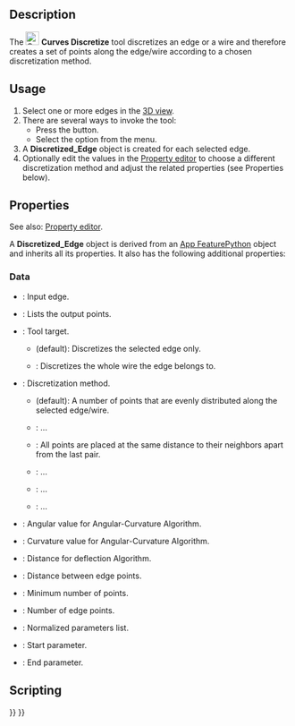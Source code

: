 <languages/>

{{Docnav
|[[Curves_SplitCurve|SplitCurve]]
|[[Curves_Approximate|Approximate]]
|[[Curves_Workbench|Curves]]
|IconL=Curves_SplitCurve.svg
|IconR=Curves_Approximate.svg
|IconC=Curves_workbench_icon.svg
}}

{{GuiCommand
|Name=Curves Discretize
|MenuLocation=Curves → Discretize
|Workbenches=[[Curves_Workbench|Curves]]
}}

==Description==

The [[Image:Curves_Discretize.svg|24px]] '''Curves Discretize''' tool discretizes an edge or a wire and therefore creates a set of points along the edge/wire according to a chosen discretization method.

==Usage==

# Select one or more edges in the [[3D_view|3D view]].
# There are several ways to invoke the tool:
#* Press the {{Button|[[Image:Curves_Discretize.svg|16px]] [[Curves_Discretize|Discretize]]}} button.
#* Select the {{MenuCommand|Curves → [[Image:Curves_Discretize.svg|16px]] Discretize}} option from the menu.
# A '''Discretized_Edge''' object is created for each selected edge.
# Optionally edit the values in the [[Property_editor|Property editor]] to choose a different discretization method and adjust the related properties (see Properties below).

==Properties==

See also: [[Property_editor|Property editor]].

A '''Discretized_Edge''' object is derived from an [[App_FeaturePython|App FeaturePython]] object and inherits all its properties. It also has the following additional properties:

===Data===

{{TitleProperty|Discretized}}

* {{PropertyData|Edge|LinkSub}}: Input edge.
* {{PropertyData|Point|VectorList}}: Lists the output points.
* {{PropertyData|Target|Enumeration}}: Tool target.
** {{Value|SingleEdge}} (default): Discretizes the selected edge only.
** {{Value|Wire}}: Discretizes the whole wire the edge belongs to.

{{TitleProperty|Method}}

* {{PropertyData|Algorithm|Enumeration}}: Discretization method.
** {{Value|Number}} (default): A number of points that are evenly distributed along the selected edge/wire.
** {{Value|QuasiNumber}}: ...
** {{Value|Distance}}: All points are placed at the same distance to their neighbors apart from the last pair.
** {{Value|Deflection}}: ...
** {{Value|QuasiDeflection}}: ...
** {{Value|Angular-Curvature}}: ...
* {{PropertyData|Angular|Float}}: Angular value for Angular-Curvature Algorithm.
* {{PropertyData|Curvature|Float}}: Curvature value for Angular-Curvature Algorithm.
* {{PropertyData|Deflection|Float}}: Distance for deflection Algorithm.
* {{PropertyData|Distance|Float}}: Distance between edge points.
* {{PropertyData|Minimum|Integer}}: Minimum number of points.
* {{PropertyData|Number|Integer}}: Number of edge points.

{{TitleProperty|Output}}

* {{PropertyData|Normalized Parameters|FloatList}}: Normalized parameters list.

{{TitleProperty|Parameters}}

* {{PropertyData|Parameter First|Float}}: Start parameter.
* {{PropertyData|Parameter Last|Float}}: End parameter.

==Scripting==


{{Docnav
|[[Curves_SplitCurve|SplitCurve]]
|[[Curves_Approximate|Approximate]]
|[[Curves_Workbench|Curves]]
|IconL=Curves_SplitCurve.svg
|IconR=Curves_Approximate.svg
|IconC=Curves_workbench_icon.svg
}}

{{Curves Tools navi{{#translation:}}}}
{{Userdocnavi{{#translation:}}}}